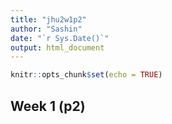 ```yaml
---
title: "jhu2w1p2"
author: "Sashin"
date: "`r Sys.Date()`"
output: html_document
---
```


```r
knitr::opts_chunk$set(echo = TRUE)
```

## Week 1 (p2)

